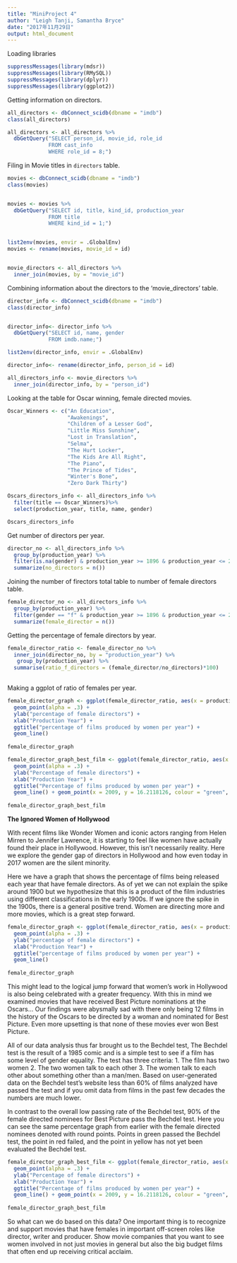 ```yaml
---
title: "MiniProject 4"
author: "Leigh Tanji, Samantha Bryce"
date: "2017年11月29日"
output: html_document
---
```


Loading libraries 
```r
suppressMessages(library(mdsr))
suppressMessages(library(RMySQL))
suppressMessages(library(dplyr))
suppressMessages(library(ggplot2))
```

Getting information on directors. 
```r
all_directors <- dbConnect_scidb(dbname = "imdb")
class(all_directors)

all_directors <- all_directors %>%
  dbGetQuery("SELECT person_id, movie_id, role_id
             FROM cast_info 
             WHERE role_id = 8;")
```

Filing in Movie titles in `directors` table. 
```r
movies <- dbConnect_scidb(dbname = "imdb")
class(movies)


movies <- movies %>%
  dbGetQuery("SELECT id, title, kind_id, production_year
             FROM title
             WHERE kind_id = 1;")


list2env(movies, envir = .GlobalEnv)
movies <- rename(movies, movie_id = id)


movie_directors <- all_directors %>%
  inner_join(movies, by = "movie_id")
```

Combining information about the directors to the 'movie_directors' table. 
```r
director_info <- dbConnect_scidb(dbname = "imdb")
class(director_info)


director_info<- director_info %>%
  dbGetQuery("SELECT id, name, gender 
             FROM imdb.name;")

list2env(director_info, envir = .GlobalEnv)

director_info<- rename(director_info, person_id = id)

all_directors_info <- movie_directors %>%
  inner_join(director_info, by = "person_id")
```

Looking at the table for Oscar winning, female directed movies. 
```r
Oscar_Winners <- c("An Education", 
                   "Awakenings", 
                   "Children of a Lesser God", 
                   "Little Miss Sunshine", 
                   "Lost in Translation", 
                   "Selma", 
                   "The Hurt Locker", 
                   "The Kids Are All Right", 
                   "The Piano", 
                   "The Prince of Tides", 
                   "Winter's Bone", 
                   "Zero Dark Thirty")
```

```r
Oscars_directors_info <- all_directors_info %>%
  filter(title == Oscar_Winners)%>%
  select(production_year, title, name, gender)

Oscars_directors_info
```

Get number of directors per year. 
```r
director_no <- all_directors_info %>%
  group_by(production_year) %>%
  filter(is.na(gender) & production_year >= 1896 & production_year <= 2017) %>%
  summarize(no_directors = n())
```

Joining the number of firectors total table to number of female directors table. 
```r
female_director_no <- all_directors_info %>%
  group_by(production_year) %>%
  filter(gender == "f" & production_year >= 1896 & production_year <= 2017) %>%
  summarize(female_director = n())
```

Getting the percentage of female directors by year. 
```r
female_director_ratio <- female_director_no %>%
  inner_join(director_no, by = "production_year") %>%
   group_by(production_year) %>%
  summarise(ratio_f_directors = (female_director/no_directors)*100)
  
```

Making a ggplot of ratio of females per year.
```r
female_director_graph <- ggplot(female_director_ratio, aes(x = production_year, y = ratio_f_directors)) + 
  geom_point(alpha = .3) +
  ylab("percentage of female directors") + 
  xlab("Production Year") + 
  ggtitle("percentage of films produced by women per year") +
  geom_line()
  
female_director_graph
```

```r
female_director_graph_best_film <- ggplot(female_director_ratio, aes(x = production_year, y = ratio_f_directors)) + 
  geom_point(alpha = .3) +
  ylab("Percentage of female directors") + 
  xlab("Production Year") + 
  ggtitle("Percentage of films produced by women per year") +
  geom_line() + geom_point(x = 2009, y = 16.2118126, colour = "green", size = 3) + geom_point(x = 1990, y = 13.4910751, colour = "green", size = 3) + geom_point(x = 1986, y = 13.6427567, colour = "green", size = 3) + geom_point(x = 2006, y = 16.4701098, colour = "green", size = 3) + geom_point(x = 2003, y = 16.1591751, colour = "green", size = 3) + geom_point(x = 2014, y = 15.4604567, colour = "green", size = 3) + geom_point(x = 2009, y = 17, colour = "red", size = 3) + geom_point(x = 2010, y = 15.0344761, colour = "green", size = 3) + geom_point(x = 1993, y = 15.0041220, colour = "green", size = 3) + geom_point(x = 1991, y = 15.9719356, colour = "yellow", size = 3) + geom_point(x = 2010, y = 16, colour = "green", size = 3) + geom_point(x = 2012, y = 15.4001950, colour = "green", size = 3) + scale_y_continuous(limits = c(0, 20)) + scale_x_continuous(limits = c(1985, 2017))
  
female_director_graph_best_film
```


**The Ignored Women of Hollywood**


With recent films like Wonder Women and iconic actors ranging from Helen Mirren to Jennifer Lawrence, it is starting to feel like women have actually found their place in Hollywood. However, this isn’t necessarily reality. Here we explore the gender gap of directors in Hollywood and how even today in 2017 women are the silent minority.

Here we have a graph that shows the percentage of films being released each year that have female directors. As of yet we can not explain the spike around 1900 but we hypothesize that this is a product of the film industries using different classifications in the early 1900s. If we ignore the spike in the 1900s, there is a general positive trend. Women are directing more and more movies, which is a great step forward.

```r
female_director_graph <- ggplot(female_director_ratio, aes(x = production_year, y = ratio_f_directors)) + 
  geom_point(alpha = .3) +
  ylab("percentage of female directors") + 
  xlab("Production Year") + 
  ggtitle("percentage of films produced by women per year") +
  geom_line()
  
female_director_graph
```

This might lead to the logical jump forward that women’s work in Hollywood is also being celebrated with a greater frequency. With this in mind we examined movies that have received Best Picture nominations at the Oscars… Our findings were abysmally sad with there only being 12 films in the history of the Oscars to be directed by a woman and nominated for Best Picture. Even more upsetting is that none of these movies ever won Best Picture.

All of our data analysis thus far brought us to the Bechdel test, The Bechdel test is the result of a 1985 comic and is a simple test to see if a film has some level of gender equality. The test has three criteria:
1. The film has two women
2. The two women talk to each other
3. The women talk to each other about something other than a man/men.
Based on user-generated data on the Bechdel test’s website less than 60% of films analyzed have passed the test and if you omit data from films in the past few decades the numbers are much lower.

In contrast to the overall low passing rate of the Bechdel test, 90% of the female directed nominees for Best Picture pass the Bechdel test. Here you can see the same percentage graph from earlier with the female directed nominees denoted with round points. Points in green passed the Bechdel test, the point in red failed, and the point in yellow has not yet been evaluated the Bechdel test.

```r
female_director_graph_best_film <- ggplot(female_director_ratio, aes(x = production_year, y = ratio_f_directors)) + 
  geom_point(alpha = .3) +
  ylab("Percentage of female directors") + 
  xlab("Production Year") + 
  ggtitle("Percentage of films produced by women per year") +
  geom_line() + geom_point(x = 2009, y = 16.2118126, colour = "green", size = 3) + geom_point(x = 1990, y = 13.4910751, colour = "green", size = 3) + geom_point(x = 1986, y = 13.6427567, colour = "green", size = 3) + geom_point(x = 2006, y = 16.4701098, colour = "green", size = 3) + geom_point(x = 2003, y = 16.1591751, colour = "green", size = 3) + geom_point(x = 2014, y = 15.4604567, colour = "green", size = 3) + geom_point(x = 2009, y = 17, colour = "red", size = 3) + geom_point(x = 2010, y = 15.0344761, colour = "green", size = 3) + geom_point(x = 1993, y = 15.0041220, colour = "green", size = 3) + geom_point(x = 1991, y = 15.9719356, colour = "yellow", size = 3) + geom_point(x = 2010, y = 16, colour = "green", size = 3) + geom_point(x = 2012, y = 15.4001950, colour = "green", size = 3) + scale_y_continuous(limits = c(0, 20)) + scale_x_continuous(limits = c(1985, 2017))
  
female_director_graph_best_film
```

So what can we do based on this data? One important thing is to recognize and support movies that have females in important off-screen roles like director, writer and producer. Show movie companies that you want to see women involved in not just movies in general but also the big budget films that often end up receiving critical acclaim.
















